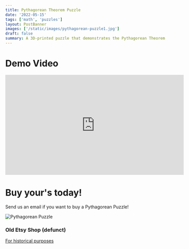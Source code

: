 ```yaml
---
title: Pythagorean Theorem Puzzle
date: '2022-05-15'
tags: ['math', 'puzzles']
layout: PostBanner
images: ['/static/images/pythagorean-puzzle1.jpg']
draft: false
summary: A 3D-printed puzzle that demonstrates the Pythagorean Theorem.  Buy yours today!
---
```


# Demo Video

<iframe
  width="560"
  height="315"
  src="https://www.youtube.com/embed/IAJJml6Dr-s?si=1rdupgyP6ws1JyOa"
  title="YouTube video player"
  frameBorder="0"
  style={{ marginBottom: '2rem' }}
  allow="accelerometer; autoplay; clipboard-write; encrypted-media; gyroscope; picture-in-picture; web-share"
  referrerPolicy="strict-origin-when-cross-origin"
  allowFullScreen
></iframe>

# Buy your's today!

Send us an email if you want to buy a Pythagorean Puzzle!

![Pythagorean Puzzle](/static/images/pythagorean-puzzle0.jpg)

### Old Etsy Shop (defunct)

[For historical purposes](https://www.etsy.com/shop/MathManipulatives)
